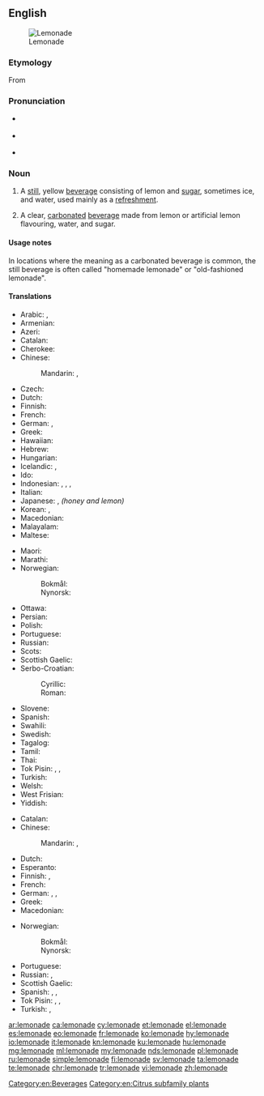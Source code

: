 ==English==
{{wikipedia}}
[[File:SimplyLemonade-ChrisMetcalf.jpg|thumb|Lemonade]]

===Etymology===
From {{etyl|fr|en}} {{m|fr|limonade}}

===Pronunciation===
* {{a|RP}} {{IPA|/ˌlɛmənˈeɪd/|lang=en}}
* {{a|GA}} {{IPA|/ˈlɛmənˌeɪd/|lang=en}}
* {{rhymes|eɪd|lang=en}}

===Noun===
{{en-noun|~}}

# {{lb|en|US}} A [[still]], yellow [[beverage]] consisting of lemon and [[sugar]], sometimes ice, and water, used mainly as a [[refreshment]].
# {{lb|en|UK|AU|NZ}} A clear, [[carbonated]] [[beverage]] made from lemon or artificial lemon flavouring, water, and sugar.

====Usage notes====
In locations where the meaning as a carbonated beverage is common, the still beverage is often called "homemade lemonade" or "old-fashioned lemonade".

====Translations====
{{trans-top|still beverage}}
* Arabic: {{t|ar|عَصِير اللَّيْمُون}}, {{t|ar|شَرَاب اللَّيْمُون}}
* Armenian: {{t+|hy|լիմոնադ}}
* Azeri: {{t|az|limonad}}
* Catalan: {{t|ca|llimonada|f}}
* Cherokee: {{t|chr|ᎴᎹᏁᏗ|sc=Cher}}
* Chinese:
*: Mandarin: {{t+|cmn|檸檬水|sc=Hani}}, {{t+|cmn|柠檬水|tr=níngméngshuǐ|sc=Hani}}
* Czech: {{t+|cs|limonáda|f}}
* Dutch: {{t+|nl|kwast|m}}
* Finnish: {{t+|fi|sitruunamehu}}
* French: {{t+|fr|citronnade|f}}
* German: {{t+|de|Limonade|f}}, {{t+|de|Zitrone|f}}
* Greek: {{t+|el|λεμονάδα|f}}
* Hawaiian: {{t|haw|wai lemi}}
* Hebrew: {{t|he|לימונדה}}
* Hungarian: {{t+|hu|limonádé}}
* Icelandic: {{t|is|límonaði|n}}, {{t|is|sítrónudrykkur|m}}
* Ido: {{t+|io|limonado}}
* Indonesian: {{t+|id|limun}}, {{t|id|sari limau}}, {{t+|id|sitrun}},
* Italian: {{t+|it|limonata|f}}
* Japanese: {{t|ja|レモネード|tr=remonēdo|sc=Jpan}}, {{t|ja|はちみつレモン|tr=hachimitsu remon}} ''(honey and lemon)''
* Korean: {{t+|ko|레모네이드|sc=Kore}}, {{t|ko|레몬에이드}}
* Macedonian: {{t|mk|лимонада|f|tr=limonáda}}
* Malayalam: {{t|ml|നാരങ്ങാവെള്ളം|sc=Mlym}}
* Maltese: {{t|mt|luminata|f}}
{{trans-mid}}
* Maori: {{t|mi|wai rēmana}}
* Marathi: {{t|mr|लिंबू सरबत|tr=limbū sarbat|sc=Deva}}
* Norwegian:
*: Bokmål: {{t|nb|limonade|m}}
*: Nynorsk: {{t|nn|limonade|m}}
* Ottawa: {{t|otw|bookdehminaaboo}}
* Persian: {{t+|fa|لیموناد|tr=limunâd|sc=fa-Arab}}
* Polish: {{t+|pl|lemoniada|f}}
* Portuguese: {{t+|pt|limonada|f}}
* Russian: {{t+|ru|лимона́д|m}}
* Scots: {{t|sco|skoosh}}
* Scottish Gaelic: {{t|gd|deoch-liomaid|f}}
* Serbo-Croatian:
*: Cyrillic: {{t|sh|лимуна́да|f}}
*: Roman: {{t+|sh|limunáda|f}}
* Slovene: {{t+|sl|limonada|f}}
* Spanish: {{t|es|limonada|f}}
* Swahili: {{t|sw|maji ya limau}}
* Swedish: {{t+|sv|lemonad}}
* Tagalog: {{t|tl|limonada}}
* Tamil: {{t|ta|எலுமிச்சைச்சாறு|sc=Taml}}
* Thai: {{t|th|น้ำมะนาว|tr=naammanaao}}
* Tok Pisin: {{t|tpi|moliwara}}, {{t|tpi|muliwara}}, {{t|tpi|loliwara}}
* Turkish: {{t+|tr|limonata}}
* Welsh: {{t+|cy|lemonêd}}
* West Frisian: {{t|fy|limonade}}
* Yiddish: {{t|yi|לימאָנאַד|m}}
{{trans-bottom}}

{{trans-top|carbonated beverage}}
* Catalan: {{t+|ca|gasosa|f}}
* Chinese:
*: Mandarin: {{t+|cmn|檸檬水|sc=Hani}}, {{t+|cmn|柠檬水|tr=níngméngshuǐ|sc=Hani}}
* Dutch: {{t+|nl|limonade|m}}
* Esperanto: {{t|eo|limonado}}
* Finnish: {{t+|fi|sitruunasooda}}, {{t+|fi|limonadi}}
* French: {{t+|fr|limonade|f}}
* German: {{t+|de|Brause|f}}, {{t+|de|Limonade|f}}, {{t+|de|Limo|f}}
* Greek: {{t+|el|λεμονάδα|f}}
* Macedonian: {{t|mk|газоза|f|tr=gazóza}}
{{trans-mid}}
* Norwegian: 
*: Bokmål: {{t|nb|sitronbrus|m}}
*: Nynorsk: {{t|nn|sitronbrus|m}}
* Portuguese: {{t|pt|soda limonada|f}}
* Russian: {{t+|ru|лимона́д|m}}, {{t+|ru|газиро́вка|f}}
* Scottish Gaelic: {{t|gd|deoch-liomaid|f}}
* Spanish: {{t|es|gaseosa de limón|f}}, {{t|es|limonada|f}}, {{t|es|soda limonada|f}}
* Tok Pisin: {{t|tpi|moliwara}}, {{t|tpi|muliwara}}, {{t|tpi|loliwara}}
* Turkish: {{t+|tr|gazoz}}, {{t|tr|limonlu gazoz}}
{{trans-bottom}}

[[Category:en:Beverages]]
[[Category:en:Citrus subfamily plants]]

[[ar:lemonade]]
[[ca:lemonade]]
[[cy:lemonade]]
[[et:lemonade]]
[[el:lemonade]]
[[es:lemonade]]
[[eo:lemonade]]
[[fr:lemonade]]
[[ko:lemonade]]
[[hy:lemonade]]
[[io:lemonade]]
[[it:lemonade]]
[[kn:lemonade]]
[[ku:lemonade]]
[[hu:lemonade]]
[[mg:lemonade]]
[[ml:lemonade]]
[[my:lemonade]]
[[nds:lemonade]]
[[pl:lemonade]]
[[ru:lemonade]]
[[simple:lemonade]]
[[fi:lemonade]]
[[sv:lemonade]]
[[ta:lemonade]]
[[te:lemonade]]
[[chr:lemonade]]
[[tr:lemonade]]
[[vi:lemonade]]
[[zh:lemonade]]